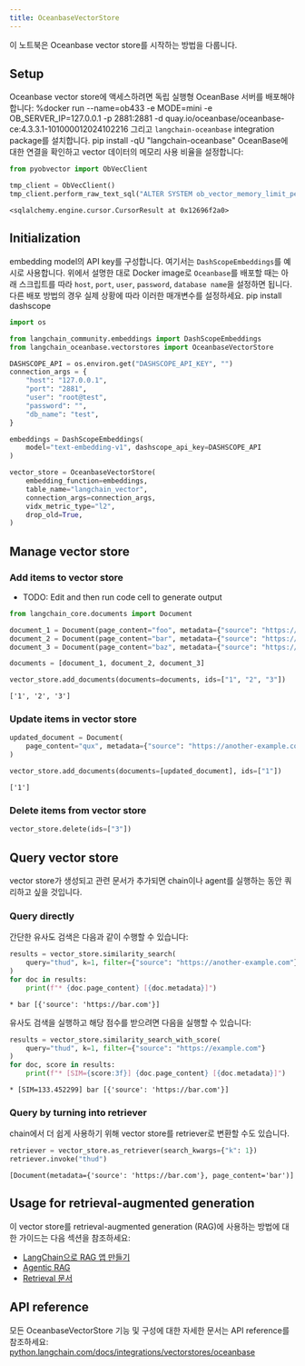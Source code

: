 ```yaml
---
title: OceanbaseVectorStore
---
```


이 노트북은 Oceanbase vector store를 시작하는 방법을 다룹니다.

## Setup

Oceanbase vector store에 액세스하려면 독립 실행형 OceanBase 서버를 배포해야 합니다:
%docker run --name=ob433 -e MODE=mini -e OB_SERVER_IP=127.0.0.1 -p 2881:2881 -d quay.io/oceanbase/oceanbase-ce:4.3.3.1-101000012024102216
그리고 `langchain-oceanbase` integration package를 설치합니다.
pip install -qU "langchain-oceanbase"
OceanBase에 대한 연결을 확인하고 vector 데이터의 메모리 사용 비율을 설정합니다:

```python
from pyobvector import ObVecClient

tmp_client = ObVecClient()
tmp_client.perform_raw_text_sql("ALTER SYSTEM ob_vector_memory_limit_percentage = 30")
```

```output
<sqlalchemy.engine.cursor.CursorResult at 0x12696f2a0>
```

## Initialization

embedding model의 API key를 구성합니다. 여기서는 `DashScopeEmbeddings`를 예시로 사용합니다. 위에서 설명한 대로 Docker image로 `Oceanbase`를 배포할 때는 아래 스크립트를 따라 `host`, `port`, `user`, `password`, `database name`을 설정하면 됩니다. 다른 배포 방법의 경우 실제 상황에 따라 이러한 매개변수를 설정하세요.
pip install dashscope

```python
import os

from langchain_community.embeddings import DashScopeEmbeddings
from langchain_oceanbase.vectorstores import OceanbaseVectorStore

DASHSCOPE_API = os.environ.get("DASHSCOPE_API_KEY", "")
connection_args = {
    "host": "127.0.0.1",
    "port": "2881",
    "user": "root@test",
    "password": "",
    "db_name": "test",
}

embeddings = DashScopeEmbeddings(
    model="text-embedding-v1", dashscope_api_key=DASHSCOPE_API
)

vector_store = OceanbaseVectorStore(
    embedding_function=embeddings,
    table_name="langchain_vector",
    connection_args=connection_args,
    vidx_metric_type="l2",
    drop_old=True,
)
```

## Manage vector store

### Add items to vector store

- TODO: Edit and then run code cell to generate output

```python
from langchain_core.documents import Document

document_1 = Document(page_content="foo", metadata={"source": "https://foo.com"})
document_2 = Document(page_content="bar", metadata={"source": "https://bar.com"})
document_3 = Document(page_content="baz", metadata={"source": "https://baz.com"})

documents = [document_1, document_2, document_3]

vector_store.add_documents(documents=documents, ids=["1", "2", "3"])
```

```output
['1', '2', '3']
```

### Update items in vector store

```python
updated_document = Document(
    page_content="qux", metadata={"source": "https://another-example.com"}
)

vector_store.add_documents(documents=[updated_document], ids=["1"])
```

```output
['1']
```

### Delete items from vector store

```python
vector_store.delete(ids=["3"])
```

## Query vector store

vector store가 생성되고 관련 문서가 추가되면 chain이나 agent를 실행하는 동안 쿼리하고 싶을 것입니다.

### Query directly

간단한 유사도 검색은 다음과 같이 수행할 수 있습니다:

```python
results = vector_store.similarity_search(
    query="thud", k=1, filter={"source": "https://another-example.com"}
)
for doc in results:
    print(f"* {doc.page_content} [{doc.metadata}]")
```

```output
* bar [{'source': 'https://bar.com'}]
```

유사도 검색을 실행하고 해당 점수를 받으려면 다음을 실행할 수 있습니다:

```python
results = vector_store.similarity_search_with_score(
    query="thud", k=1, filter={"source": "https://example.com"}
)
for doc, score in results:
    print(f"* [SIM={score:3f}] {doc.page_content} [{doc.metadata}]")
```

```output
* [SIM=133.452299] bar [{'source': 'https://bar.com'}]
```

### Query by turning into retriever

chain에서 더 쉽게 사용하기 위해 vector store를 retriever로 변환할 수도 있습니다.

```python
retriever = vector_store.as_retriever(search_kwargs={"k": 1})
retriever.invoke("thud")
```

```output
[Document(metadata={'source': 'https://bar.com'}, page_content='bar')]
```

## Usage for retrieval-augmented generation

이 vector store를 retrieval-augmented generation (RAG)에 사용하는 방법에 대한 가이드는 다음 섹션을 참조하세요:

- [LangChain으로 RAG 앱 만들기](/oss/langchain/rag)
- [Agentic RAG](/oss/langgraph/agentic-rag)
- [Retrieval 문서](/oss/langchain/retrieval)

## API reference

모든 OceanbaseVectorStore 기능 및 구성에 대한 자세한 문서는 API reference를 참조하세요: [python.langchain.com/docs/integrations/vectorstores/oceanbase](https://python.langchain.com/docs/integrations/vectorstores/oceanbase)